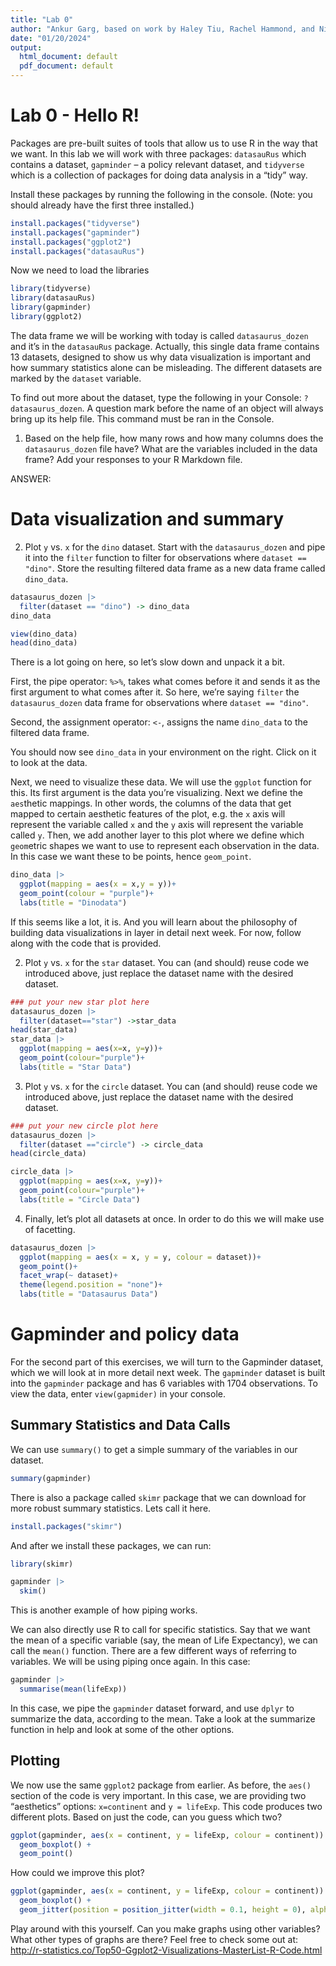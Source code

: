 ```yaml
---
title: "Lab 0"
author: "Ankur Garg, based on work by Haley Tiu, Rachel Hammond, and Nikhil Kalathil"
date: "01/20/2024"
output:
  html_document: default
  pdf_document: default
---
```


# Lab 0 - Hello R!

Packages are pre-built suites of tools that allow us to use R in the way that we want. In this lab we will work with three packages: `datasauRus` which contains a dataset, `gapminder` -- a policy relevant dataset, and `tidyverse` which is a collection of packages for doing data analysis in a "tidy" way.

Install these packages by running the following in the console. (Note: you should already have the first three installed.)

```r
install.packages("tidyverse")
install.packages("gapminder")
install.packages("ggplot2")
install.packages("datasauRus")
```

Now we need to load the libraries

```r
library(tidyverse) 
library(datasauRus)
library(gapminder)
library(ggplot2)
```

The data frame we will be working with today is called `datasaurus_dozen` and it's in the `datasauRus` package. Actually, this single data frame contains 13 datasets, designed to show us why data visualization is important and how summary statistics alone can be misleading. The different datasets are marked by the `dataset` variable.

To find out more about the dataset, type the following in your Console: `?datasaurus_dozen`. A question mark before the name of an object will always bring up its help file. This command must be ran in the Console.

1.  Based on the help file, how many rows and how many columns does the `datasaurus_dozen` file have? What are the variables included in the data frame? Add your responses to your R Markdown file.

ANSWER:

# Data visualization and summary

2.  Plot `y` vs. `x` for the `dino` dataset. Start with the `datasaurus_dozen` and pipe it into the `filter` function to filter for observations where `dataset == "dino"`. Store the resulting filtered data frame as a new data frame called `dino_data`.

```r
datasaurus_dozen |> 
  filter(dataset == "dino") -> dino_data
dino_data

view(dino_data)
head(dino_data)
```

There is a lot going on here, so let's slow down and unpack it a bit.

First, the pipe operator: `%>%`, takes what comes before it and sends it as the first argument to what comes after it. So here, we're saying `filter` the `datasaurus_dozen` data frame for observations where `dataset == "dino"`.

Second, the assignment operator: `<-`, assigns the name `dino_data` to the filtered data frame.

You should now see `dino_data` in your environment on the right. Click on it to look at the data.

Next, we need to visualize these data. We will use the `ggplot` function for this. Its first argument is the data you're visualizing. Next we define the `aes`thetic mappings. In other words, the columns of the data that get mapped to certain aesthetic features of the plot, e.g. the `x` axis will represent the variable called `x` and the `y` axis will represent the variable called `y`. Then, we add another layer to this plot where we define which `geom`etric shapes we want to use to represent each observation in the data. In this case we want these to be points, hence `geom_point`.

```r
dino_data |> 
  ggplot(mapping = aes(x = x,y = y))+
  geom_point(colour = "purple")+
  labs(title = "Dinodata")

```

If this seems like a lot, it is. And you will learn about the philosophy of building data visualizations in layer in detail next week. For now, follow along with the code that is provided.

2.  Plot `y` vs. `x` for the `star` dataset. You can (and should) reuse code we introduced above, just replace the dataset name with the desired dataset.

```r
### put your new star plot here
datasaurus_dozen |> 
  filter(dataset=="star") ->star_data
head(star_data)
star_data |> 
  ggplot(mapping = aes(x=x, y=y))+
  geom_point(colour="purple")+
  labs(title = "Star Data")
```

3.  Plot `y` vs. `x` for the `circle` dataset. You can (and should) reuse code we introduced above, just replace the dataset name with the desired dataset.

```r
### put your new circle plot here
datasaurus_dozen |> 
  filter(dataset =="circle") -> circle_data
head(circle_data)

circle_data |> 
  ggplot(mapping = aes(x=x, y=y))+
  geom_point(colour="purple")+
  labs(title = "Circle Data")
```

4.  Finally, let's plot all datasets at once. In order to do this we will make use of facetting.

```r
datasaurus_dozen |> 
  ggplot(mapping = aes(x = x, y = y, colour = dataset))+
  geom_point()+
  facet_wrap(~ dataset)+
  theme(legend.position = "none")+
  labs(title = "Datasaurus Data")
```

# Gapminder and policy data

For the second part of this exercises, we will turn to the Gapminder dataset, which we will look at in more detail next week. The `gapminder` dataset is built into the `gapminder` package and has 6 variables with 1704 observations. To view the data, enter `view(gapmider)` in your console.

## Summary Statistics and Data Calls

We can use `summary()` to get a simple summary of the variables in our dataset.

```r
summary(gapminder)
```

There is also a package called `skimr` package that we can download for more robust summary statistics. Lets call it here.

```r
install.packages("skimr")
```

And after we install these packages, we can run:

```r
library(skimr)

gapminder |>  
  skim()
```

This is another example of how piping works.

We can also directly use R to call for specific statistics. Say that we want the mean of a specific variable (say, the mean of Life Expectancy), we can call the `mean()` function. There are a few different ways of referring to variables. We will be using piping once again. In this case:

```r
gapminder |> 
  summarise(mean(lifeExp))
```

In this case, we pipe the `gapminder` dataset forward, and use `dplyr` to summarize the data, according to the mean. Take a look at the summarize function in help and look at some of the other options.

## Plotting

We now use the same `ggplot2` package from earlier. As before, the `aes()` section of the code is very important. In this case, we are providing two "aesthetics" options: `x=continent` and `y = lifeExp`. This code produces two different plots. Based on just the code, can you guess which two?

```r
ggplot(gapminder, aes(x = continent, y = lifeExp, colour = continent)) +
  geom_boxplot() +
  geom_point()
```

How could we improve this plot?

```r
ggplot(gapminder, aes(x = continent, y = lifeExp, colour = continent)) +
  geom_boxplot() +
  geom_jitter(position = position_jitter(width = 0.1, height = 0), alpha = .25)
```

Play around with this yourself. Can you make graphs using other variables? What other types of graphs are there? Feel free to check some out at: <http://r-statistics.co/Top50-Ggplot2-Visualizations-MasterList-R-Code.html>
